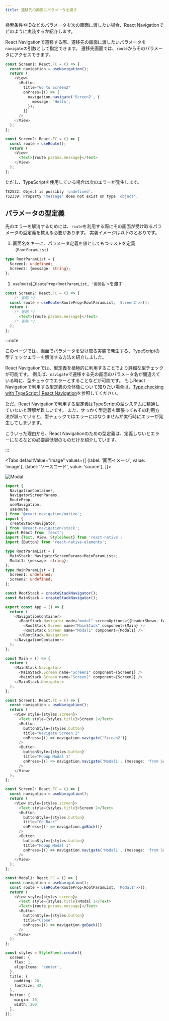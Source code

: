 ```yaml
---
title: 遷移先の画面にパラメータを渡す
---
```



検索条件やIDなどのパラメータを次の画面に渡したい場合、React Navigationでどのように実装するか紹介します。

React Navigationで遷移する際、遷移先の画面に渡したいパラメータを`navigate`の引数として指定できます。
遷移先画面では、`route`からそのパラメータにアクセスできます。

```typescript jsx {8-10,21}
const Screen1: React.FC = () => {
  const navigation = useNavigation();
  return (
    <View>
      <Button
        title="Go to Screen2"
        onPress={() => {
          navigation.navigate('Screen2', {
            message: 'Hello',
          });
        }}
      />
    </View>
  );
};

const Screen2: React.FC = () => {
  const route = useRoute();
  return (
    <View>
      <Text>{route.params.message}</Text>
    </View>
  );
};
```

ただし、TypeScriptを使用している場合は次のエラーが発生します。

```bash
TS2532: Object is possibly 'undefined'.
TS2339: Property 'message' does not exist on type 'object'.
```

## パラメータの型定義

先のエラーを解消するためには、`route`を利用する際にその画面が受け取るパラメータの型定義を教える必要があります。
実装イメージは以下のとおりです。

1. 画面名をキーに、パラメータ定義を値としてもつリストを定義（`RootParamList`）

  ```typescript jsx
  type RootParamList = {
    Screen1: undefined;
    Screen2: {message: string};
  };
  ```

1. `useRoute`に`RouteProp<RootParamList, '画面名'>`を渡す

  ```typescript jsx
  const Screen2: React.FC = () => {
      /* 省略 */
    const route = useRoute<RouteProp<RootParamList, 'Screen2'>>();
    return (
      /* 省略 */
        <Text>{route.params.message}</Text>
      /* 省略 */
    );
  };
  ```

:::note

このページでは、画面でパラメータを受け取る実装で発生する、TypeScriptの型チェックエラーを解消する方法を紹介しました。

React Navigationでは、型定義を積極的に利用することでより詳細な型チェックが可能です。
例えば、`navigate`で遷移する先の画面のパラメータ名が間違えている時に、型チェックでエラーとすることなどが可能です。
もしReact Navigationで利用する型定義の全体像について知りたい場合は、[Type checking with TypeScript | React Navigation](https://reactnavigation.org/docs/typescript/)を参照してください。

ただ、React Navigationで利用する型定義はTypeScriptの型システムに精通していないと理解が難しいです。
また、せっかく型定義を頑張ってもその利用方法が誤っていると、型チェックではエラーにはなりませんが実行時にエラーが発生してしまいます。

こういった理由から、React Navigationのための型定義は、定義しないとエラーになるなどの必要最低限のものだけを紹介しています。

:::
<!-- textlint-disable ja-technical-writing/sentence-length,ja-technical-writing/max-comma,ja-spacing/ja-no-space-around-parentheses,jtf-style/3.3.かっこ類と隣接する文字の間のスペースの有無 -->

<Tabs
  defaultValue="image"
  values={[
    {label: '画面イメージ', value: 'image'},
    {label: 'ソースコード', value: 'source'},
  ]}>

<!-- textlint-enable ja-technical-writing/sentence-length,ja-technical-writing/max-comma,ja-spacing/ja-no-space-around-parentheses,jtf-style/3.3.かっこ類と隣接する文字の間のスペースの有無 -->

<TabItem value="image">

![Modal](modal.png)

</TabItem>

<TabItem value="source">

```typescript jsx title="/src/App.tsx"
import {
  NavigationContainer,
  NavigatorScreenParams,
  RouteProp,
  useNavigation,
  useRoute,
} from '@react-navigation/native';
import {
  createStackNavigator,
} from '@react-navigation/stack';
import React from 'react';
import {Text, View, StyleSheet} from 'react-native';
import {Button} from 'react-native-elements';

type RootParamList = {
  MainStack: NavigatorScreenParams<MainParamList>;
  Modal1: {message: string};
};
type MainParamList = {
  Screen1: undefined;
  Screen2: undefined;
};

const RootStack = createStackNavigator();
const MainStack = createStackNavigator();

export const App = () => {
  return (
    <NavigationContainer>
      <RootStack.Navigator mode="modal" screenOptions={{headerShown: false}}>
        <RootStack.Screen name="MainStack" component={Main} />
        <RootStack.Screen name="Modal1" component={Modal1} />
      </RootStack.Navigator>
    </NavigationContainer>
  );
};

const Main = () => {
  return (
    <MainStack.Navigator>
      <MainStack.Screen name="Screen1" component={Screen1} />
      <MainStack.Screen name="Screen2" component={Screen2} />
    </MainStack.Navigator>
  );
};

const Screen1: React.FC = () => {
  const navigation = useNavigation();
  return (
    <View style={styles.screen}>
      <Text style={styles.title}>Screen 1</Text>
      <Button
        buttonStyle={styles.button}
        title="Navigate Screen 2"
        onPress={() => navigation.navigate('Screen2')}
      />
      <Button
        buttonStyle={styles.button}
        title="Popup Modal 1"
        onPress={() => navigation.navigate('Modal1', {message: 'from Screen1'})}
      />
    </View>
  );
};

const Screen2: React.FC = () => {
  const navigation = useNavigation();
  return (
    <View style={styles.screen}>
      <Text style={styles.title}>Screen 2</Text>
      <Button
        buttonStyle={styles.button}
        title="Go Back"
        onPress={() => navigation.goBack()}
      />
      <Button
        buttonStyle={styles.button}
        title="Popup Modal 1"
        onPress={() => navigation.navigate('Modal1', {message: 'from Screen2'})}
      />
    </View>
  );
};

const Modal1: React.FC = () => {
  const navigation = useNavigation();
  const route = useRoute<RouteProp<RootParamList, 'Modal1'>>();
  return (
    <View style={styles.screen}>
      <Text style={styles.title}>Modal 1</Text>
      <Text>{route.params.message}</Text>
      <Button
        buttonStyle={styles.button}
        title="Close"
        onPress={() => navigation.goBack()}
      />
    </View>
  );
};

const styles = StyleSheet.create({
  screen: {
    flex: 1,
    alignItems: 'center',
  },
  title: {
    padding: 20,
    fontSize: 42,
  },
  button: {
    margin: 10,
    width: 200,
  },
});
```

</TabItem>
</Tabs>
